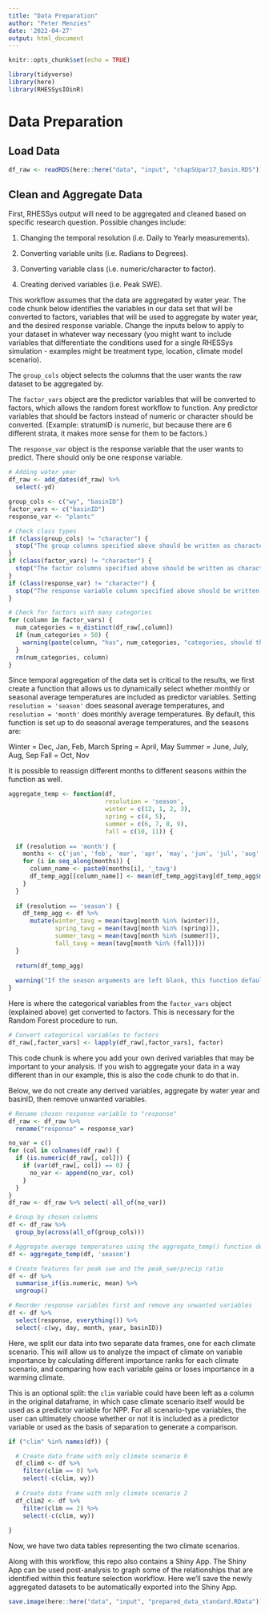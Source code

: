 ```yaml
---
title: "Data Preparation"
author: "Peter Menzies"
date: '2022-04-27'
output: html_document
---
```


```r
knitr::opts_chunk$set(echo = TRUE)

library(tidyverse)
library(here)
library(RHESSysIOinR)
```

# Data Preparation

## Load Data

```r
df_raw <- readRDS(here::here("data", "input", "chapSUpar17_basin.RDS")) 
```

## Clean and Aggregate Data

First, RHESSys output will need to be aggregated and cleaned based on specific research question. Possible changes include:

1.  Changing the temporal resolution (i.e. Daily to Yearly measurements).

2.  Converting variable units (i.e. Radians to Degrees).

3.  Converting variable class (i.e. numeric/character to factor).

4.  Creating derived variables (i.e. Peak SWE).

This workflow assumes that the data are aggregated by water year. The code chunk below identifies the variables in our data set that will be converted to factors, variables that will be used to aggregate by water year, and the desired response variable. Change the inputs below to apply to your dataset in whatever way necessary (you might want to include variables that  differentiate the conditions used for a single RHESSys simulation -  examples might be treatment type, location, climate model scenario). 

The `group_cols` object selects the columns that the user wants the raw dataset to be aggregated by. 

The `factor_vars` object are the predictor variables that will be converted to factors, which allows the random forest workflow to function. Any predictor variables that should be factors instead of numeric or character should be converted. (Example: stratumID is numeric, but because there are 6 different strata, it makes more sense for them to be factors.)

The `response_var` object is the response variable that the user wants to predict. There should only be one response variable.

```r
# Adding water year
df_raw <- add_dates(df_raw) %>% 
  select(-yd)
```


```r
group_cols <- c("wy", "basinID")
factor_vars <- c("basinID")
response_var <- "plantc"
```

```r
# Check class types
if (class(group_cols) != "character") {
  stop("The group columns specified above should be written as characters.")
}
if (class(factor_vars) != "character") {
  stop("The factor columns specified above should be written as characters.")
}
if (class(response_var) != "character") {
  stop("The response variable column specified above should be written as a character.")
}

# Check for factors with many categories
for (column in factor_vars) {
  num_categories = n_distinct(df_raw[,column])
  if (num_categories > 50) {
    warning(paste(column, "has", num_categories, "categories, should this column be numeric?"))
  }
  rm(num_categories, column)
}
```

Since temporal aggregation of the data set is critical to the results, we first create a function that allows us to dynamically select whether monthly or seasonal average temperatures are included as predictor variables. Setting `resolution = 'season'` does seasonal average temperatures, and `resolution = 'month'` does monthly average temperatures. By default, this function is set up to do seasonal average temperatures, and the seasons are:

Winter = Dec, Jan, Feb, March
Spring = April, May
Summer = June, July, Aug, Sep
Fall = Oct, Nov

It is possible to reassign different months to different seasons within the function as well. 

```r
aggregate_temp <- function(df, 
                           resolution = 'season', 
                           winter = c(12, 1, 2, 3),
                           spring = c(4, 5),
                           summer = c(6, 7, 8, 9),
                           fall = c(10, 11)) {
  
  if (resolution == 'month') {
    months <- c('jan', 'feb', 'mar', 'apr', 'may', 'jun', 'jul', 'aug', 'sep', 'oct', 'nov', 'dec')
    for (i in seq_along(months)) {
      column_name <- paste0(months[i], '_tavg')
      df_temp_agg[[column_name]] <- mean(df_temp_agg$tavg[df_temp_agg$month == i])
    }
  }
  
  if (resolution == 'season') {
    df_temp_agg <- df %>%
      mutate(winter_tavg = mean(tavg[month %in% (winter)]),
             spring_tavg = mean(tavg[month %in% (spring)]),
             summer_tavg = mean(tavg[month %in% (summer)]),
             fall_tavg = mean(tavg[month %in% (fall)])) 
  }
  
  return(df_temp_agg)
  
  warning("If the season arguments are left blank, this function defaults to winter = c(12, 1, 2, 3), spring = c(4, 5), summer=c(6, 7, 8, 9), fall = c(10, 11)")
}
```

Here is where the categorical variables from the `factor_vars` object (explained above) get converted to factors. This is necessary for the Random Forest procedure to run. 

```r
# Convert categorical variables to factors
df_raw[,factor_vars] <- lapply(df_raw[,factor_vars], factor)

```

This code chunk is where you add your own derived variables that may be important to your analysis. If you wish to aggregate your data in a way different than in our example, this is also the code chunk to do that in.

Below, we do not create any derived variables, aggregate by water year and basinID, then remove unwanted variables.

```r
# Rename chosen response variable to "response"
df_raw <- df_raw %>% 
  rename("response" = response_var)

no_var = c()
for (col in colnames(df_raw)) {
  if (is.numeric(df_raw[, col])) {
    if (var(df_raw[, col]) == 0) {
      no_var <- append(no_var, col)
    }
  }
}
df_raw <- df_raw %>% select(-all_of(no_var))

# Group by chosen columns
df <- df_raw %>%   
  group_by(across(all_of(group_cols)))

# Aggregate average temperatures using the aggregate_temp() function defined above.
df <- aggregate_temp(df, 'season')

# Create features for peak swe and the peak_swe/precip ratio
df <- df %>% 
  summarise_if(is.numeric, mean) %>% 
  ungroup()

# Reorder response variables first and remove any unwanted variables
df <- df %>% 
  select(response, everything()) %>%
  select(-c(wy, day, month, year, basinID))
```

Here, we split our data into two separate data frames, one for each climate scenario. This will allow us to analyze the impact of  climate on variable importance by calculating different importance ranks for each climate scenario, and comparing how each variable gains or loses importance in a warming climate.

This is an optional split: the `clim` variable could have been left as a column in the original dataframe, in which case climate scenario itself would be used as a predictor variable for NPP. For all scenario-type variables, the user can ultimately choose whether or not it is included as a predictor variable or used as the basis of separation to generate a comparison.


```r
if ("clim" %in% names(df)) {

  # Create data frame with only climate scenario 0
  df_clim0 <- df %>% 
    filter(clim == 0) %>% 
    select(-c(clim, wy))
  
  # Create data frame with only climate scenario 2
  df_clim2 <- df %>% 
    filter(clim == 2) %>% 
    select(-c(clim, wy))
  
}  
```

Now, we have two data tables representing the two climate scenarios.

Along with this workflow, this repo also contains a Shiny App. The Shiny App can be used post-analysis to graph some of the relationships that are identified within this feature selection workflow. Here we'll save the newly aggregated datasets to be automatically exported into the Shiny App.

```r
save.image(here::here("data", "input", "prepared_data_standard.RData"))
```

